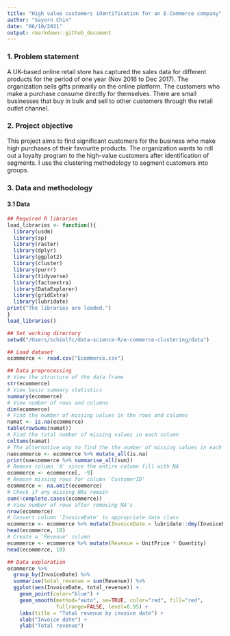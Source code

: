 ```yaml
---
title: "High value customers identification for an E-Commerce company"
author: "Sayorn Chin"
date: "06/10/2021"
output: rmarkdown::github_document
---
```


### 1. Problem statement
A UK-based online retail store has captured the sales data for different products for the period of one year (Nov 2016 to Dec 2017). The organization sells gifts primarily on the online platform. The customers who make a purchase consume directly for themselves. There are small businesses that buy in bulk and sell to other customers through the retail outlet channel.

### 2. Project objective
This project aims to find significant customers for the business who make high purchases of their favourite products. The organization wants to roll out a loyalty program to the high-value customers after identification of segments. I use the clustering methodology to segment customers into groups.

### 3. Data and methodology
#### 3.1 Data
```r
## Required R libraries
load_libraries <- function(){
  library(usdm)
  library(sp)
  library(raster)
  library(dplyr)
  library(ggplot2)
  library(cluster)
  library(purrr)
  library(tidyverse)
  library(factoextra)
  library(DataExplorer)
  library(gridExtra)
  library(lubridate)
print("The libraries are loaded.")
}
load_libraries()

## Set working directory
setwd("/Users/schinlfc/data-science-R/e-commerce-clustering/data")

## Load dataset
ecommerce <- read.csv("Ecommerce.csv")

## Data preprocessing
# View the structure of the data frame
str(ecommerce)
# View basic summary statistics
summary(ecommerce)
# View number of rows and columns
dim(ecommerce)
# Find the number of missing values in the rows and columns
namat <- is.na(ecommerce)
table(rowSums(namat))
# Find the total number of missing values in each column
colSums(namat)
# The alternative way to find the the number of missing values in each column
naecommerce <- ecommerce %>% mutate_all(is.na)
print(naecommerce %>% summarise_all(sum))
# Remove column 'X' since the entire column fill with NA
ecommerce <- ecommerce[, -9]
# Remove missing rows for column 'CustomerID' 
ecommerce <- na.omit(ecommerce)
# Check if any missing NAs remain
sum(!complete.cases(ecommerce))
# View number of rows after removing NA's
nrow(ecommerce)
# Convert column 'InvoiceDate' to appropriate date class
ecommerce <- ecommerce %>% mutate(InvoiceDate = lubridate::dmy(InvoiceDate))
head(ecommerce, 10)
# Create a 'Revenue' column
ecommerce <- ecommerce %>% mutate(Revenue = UnitPrice * Quantity)
head(ecommerce, 10)

## Data exploration
ecommerce %>% 
  group_by(InvoiceDate) %>% 
  summarise(total_revenue = sum(Revenue)) %>%
  ggplot(aes(InvoiceDate, total_revenue)) +
    geom_point(color="blue") +
    geom_smooth(method="auto", se=TRUE, color="red", fill="red",
                fullrange=FALSE, level=0.95) +
    labs(title = "Total revenue by invoice date") +
    xlab("Invoice date") +
    ylab("Total revenue")
```
